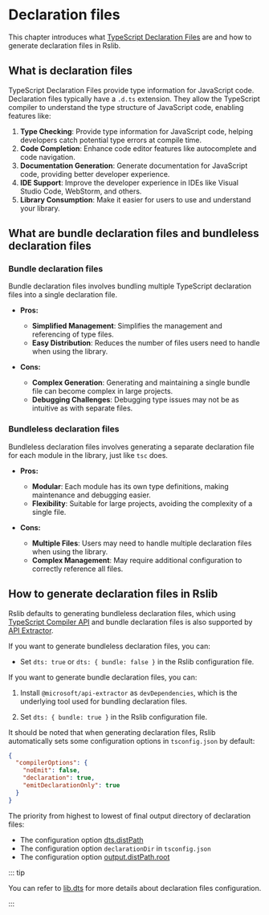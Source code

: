 # Declaration files

This chapter introduces what [TypeScript Declaration Files](https://www.typescriptlang.org/docs/handbook/declaration-files/introduction.html) are and how to generate declaration files in Rslib.

## What is declaration files

TypeScript Declaration Files provide type information for JavaScript code. Declaration files typically have a `.d.ts` extension. They allow the TypeScript compiler to understand the type structure of JavaScript code, enabling features like:

1. **Type Checking**: Provide type information for JavaScript code, helping developers catch potential type errors at compile time.
2. **Code Completion**: Enhance code editor features like autocomplete and code navigation.
3. **Documentation Generation**: Generate documentation for JavaScript code, providing better developer experience.
4. **IDE Support**: Improve the developer experience in IDEs like Visual Studio Code, WebStorm, and others.
5. **Library Consumption**: Make it easier for users to use and understand your library.

## What are bundle declaration files and bundleless declaration files

### Bundle declaration files

Bundle declaration files involves bundling multiple TypeScript declaration files into a single declaration file.

- **Pros:**

  - **Simplified Management**: Simplifies the management and referencing of type files.
  - **Easy Distribution**: Reduces the number of files users need to handle when using the library.

- **Cons:**
  - **Complex Generation**: Generating and maintaining a single bundle file can become complex in large projects.
  - **Debugging Challenges**: Debugging type issues may not be as intuitive as with separate files.

### Bundleless declaration files

Bundleless declaration files involves generating a separate declaration file for each module in the library, just like `tsc` does.

- **Pros:**

  - **Modular**: Each module has its own type definitions, making maintenance and debugging easier.
  - **Flexibility**: Suitable for large projects, avoiding the complexity of a single file.

- **Cons:**
  - **Multiple Files**: Users may need to handle multiple declaration files when using the library.
  - **Complex Management**: May require additional configuration to correctly reference all files.

## How to generate declaration files in Rslib

Rslib defaults to generating bundleless declaration files, which using [TypeScript Compiler API](https://github.com/microsoft/TypeScript/wiki/Using-the-Compiler-API) and bundle declaration files is also supported by [API Extractor](https://api-extractor.com/).

If you want to generate bundleless declaration files, you can:

- Set `dts: true` or `dts: { bundle: false }` in the Rslib configuration file.

If you want to generate bundle declaration files, you can:

1. Install `@microsoft/api-extractor` as `devDependencies`, which is the underlying tool used for bundling declaration files.


<PackageManagerTabs command="add @microsoft/api-extractor -D" />

2. Set `dts: { bundle: true }` in the Rslib configuration file.

It should be noted that when generating declaration files, Rslib automatically sets some configuration options in `tsconfig.json` by default:

```json
{
  "compilerOptions": {
    "noEmit": false,
    "declaration": true,
    "emitDeclarationOnly": true
  }
}
```

The priority from highest to lowest of final output directory of declaration files:

- The configuration option [dts.distPath](/config/lib/dts#dtsdistpath)
- The configuration option `declarationDir` in `tsconfig.json`
- The configuration option [output.distPath.root](/config/rsbuild/output#outputdistpath)

::: tip

You can refer to [lib.dts](/config/lib/dts) for more details about declaration files configuration.

:::
